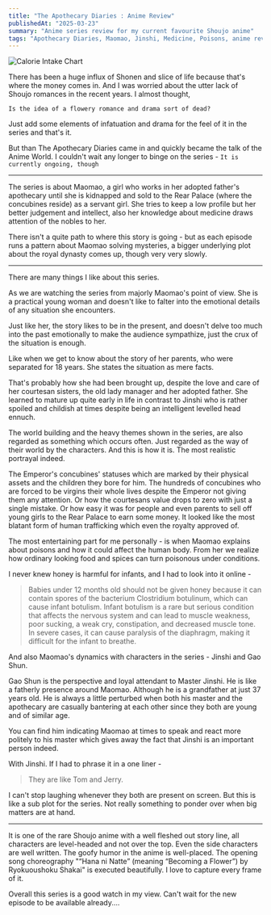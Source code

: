 ```yaml
---
title: "The Apothecary Diaries : Anime Review"
publishedAt: "2025-03-23"
summary: "Anime series review for my current favourite Shoujo anime"
tags: "Apothecary Diaries, Maomao, Jinshi, Medicine, Poisons, anime review"
---
```


<Image
  src="/photos/calorie-chart.png"
  alt="Calorie Intake Chart"
  width={640}
  height={500}
/>

There has been a huge influx of Shonen and slice of life because that's where the money comes in. And I was worried about the utter lack of Shoujo romances in the recent years. 
I almost thought, 

`Is the idea of a flowery romance and drama sort of dead?`

Just add some elements of infatuation and drama for the feel of it in the series and that's it.

But than The Apothecary Diaries came in and quickly became the talk of the Anime World. I couldn't wait any longer to binge on the series - `It is currently ongoing, though`

---

The series is about Maomao, a girl who works in her adopted father's apothecary until she is kidnapped and sold to the Rear Palace (where the concubines reside) as a servant girl. 
She tries to keep a low profile but her better judgement and intellect, also her knowledge about medicine draws attention of the nobles to her. 

There isn't a quite path to where this story is going - but as each episode runs a pattern about Maomao solving mysteries, a bigger underlying plot about the royal dynasty comes up, though very very slowly. 

---

There are many things I like about this series. 

As we are watching the series from majorly Maomao's point of view. She is a practical young woman and doesn't like to falter into the emotional details of any situation she encounters. 

Just like her, the story likes to be in the present, and doesn't delve too much into the past emotionally to make the audience sympathize, just the crux of the situation is enough. 

Like when we get to know about the story of her parents, who were separated for 18 years. She states the situation as mere facts. 

That's probably how she had been brought up, despite the love and care of her courtesan sisters, the old lady manager and her adopted father. She learned to mature up quite early in life in contrast to Jinshi who is rather spoiled and childish at times despite being an intelligent levelled head ennuch.

The world building and the heavy themes shown in the series, are also regarded as something which occurs often. Just regarded as the way of their world by the characters. And this is how it is. The most realistic portrayal indeed. 

The Emperor's concubines' statuses which are marked by their physical assets and the children they bore for him. The hundreds of concubines who are forced to be virgins their whole lives despite the Emperor not giving them any attention.
Or how the courtesans value drops to zero with just a single mistake. Or how easy it was for people and even parents to sell off young girls to the Rear Palace to earn some money. It looked like the most blatant form of human trafficking which even the royalty approved of.

The most entertaining part for me personally - is when Maomao explains about poisons and how it could affect the human body. From her we realize how ordinary looking food and spices can turn poisonous under conditions.

I never knew honey is harmful for infants, and I had to look into it online - 

> Babies under 12 months old should not be given honey because it can contain spores of the bacterium Clostridium botulinum, which can cause infant botulism.
> Infant botulism is a rare but serious condition that affects the nervous system and can lead to muscle weakness, poor sucking, a weak cry, constipation, and decreased muscle tone.
> In severe cases, it can cause paralysis of the diaphragm, making it difficult for the infant to breathe.

And also Maomao's dynamics with characters in the series - Jinshi and Gao Shun.

Gao Shun is the perspective and loyal attendant to Master Jinshi. He is like a fatherly presence around Maomao. Although he is a grandfather at just 37 years old. He is always a little perturbed when both his master and the apothecary are casually bantering at each other since they both are young and of similar age.

You can find him indicating Maomao at times to speak and react more politely to his master which gives away the fact that Jinshi is an important person indeed.

With Jinshi. If I had to phrase it in a one liner - 

> They are like Tom and Jerry.

I can't stop laughing whenever they both are present on screen. But this is like a sub plot for the series. Not really something to ponder over when big matters are at hand.

---

It is one of the rare Shoujo anime with a well fleshed out story line, all characters are level-headed and not over the top. Even the side characters are well written. The goofy humor in the anime is well-placed. 
The opening song choreography "“Hana ni Natte” (meaning “Becoming a Flower”) by Ryokuoushoku Shakai" is executed beautifully. I love to capture every frame of it.

Overall this series is a good watch in my view. Can't wait for the new episode to be available already....
